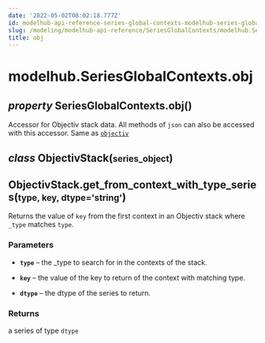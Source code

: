 ```yaml
---
date: '2022-05-02T08:02:18.777Z'
id: modelhub-api-reference-series-global-contexts-modelhub-series-global-contexts-obj
slug: /modeling/modelhub-api-reference/SeriesGlobalContexts/modelhub.SeriesGlobalContexts.obj/
title: obj
---
```


# modelhub.SeriesGlobalContexts.obj

<div>

<h2 class="signature-class"><span class="type-annotation"><em>property</em></span> <span class="additional-name">SeriesGlobalContexts.</span><span class="name">obj(</span>)</h2>


<div class="content">

Accessor for Objectiv stack data. All methods of `json` can also be accessed with this
accessor. Same as [`objectiv`](/docs/modeling/modelhub-api-reference/SeriesGlobalContexts/modelhub.SeriesGlobalContexts.objectiv/#modelhub.SeriesGlobalContexts.objectiv)

<div class="class">

<h2 class="signature-class"><span class="type-annotation"><em>class</em></span> <span class="name">ObjectivStack(</span><small class="parameter-list"><span class="parameter" id="series_object">series_object</span></small>)</h2>


<div class="content">

<div class="method">

<h2 class="signature-class"><span class="additional-name">ObjectivStack.</span><span class="name">get_from_context_with_type_series(</span><small class="parameter-list"><span class="parameter" id="type">type</span>, <span class="parameter" id="key">key</span>, <span class="parameter" id="dtype">dtype='string'</span></small>)</h2>


<div class="content">

Returns the value of `key` from the first context in an Objectiv stack where `_type` matches `type`.


### Parameters

* **`type`** – the _type to search for in the contexts of the stack.

* **`key`** – the value of the key to return of the context with matching type.

* **`dtype`** – the dtype of the series to return.



### Returns

a series of type `dtype`



</div>

</div>

</div>

</div>

</div>

</div>
